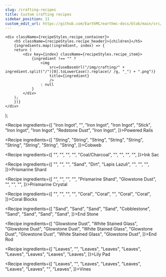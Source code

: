 ```yaml
---
slug: /crafting-recipes
title: Custom crafting recipes
sidebar_position: 11
custom_edit_url: https://github.com/EarthMC/earthmc-docs/blob/main/src/docs/crafting.mdx
---
```



    <div className={recipeStyles.recipe_container}>
        <h5 className={recipeStyles.recipe_header}>{children}</h5>
        {ingredients.map((ingredient, index) => {
        return (
            <div key={index} className={recipeStyles.recipe_item}>
                {ingredient !== "" ?
                    <img
                        src={useBaseUrl("/img/crafting/" + ingredient.split("/")[0].toLowerCase().replace(/ /g, "_") + ".png")}
                        title={ingredient}
                        />
                    : null
                }
            </div>
        );
        })}
    </div>
);

<Recipe ingredients={[
    "Iron Ingot", "", "Iron Ingot",
    "Iron Ingot", "Stick", "Iron Ingot",
    "Iron Ingot", "Redstone Dust", "Iron Ingot",
    ]}>Powered Rails</Recipe>

<Recipe ingredients={[
    "String", "String", "String",
    "String", "String", "String",
    "String", "String", "String",
    ]}>Cobweb</Recipe>

<Recipe ingredients={[
    "", "", "",
    "", "Coal/Charcoal", "",
    "", "", "",
    ]}>Ink Sac</Recipe>

<Recipe ingredients={[
    "", "", "",
    "Sand", "Dirt", "Lapis Lazuli",
    "", "", "",
    ]}>Prismarine Shard</Recipe>

<Recipe ingredients={[
    "", "", "",
    "", "Prismarine Shard", "Glowstone Dust",
    "", "", "",
    ]}>Prismarine Crystal</Recipe>

<Recipe ingredients={[
    "", "", "",
    "", "Coral", "Coral",
    "", "Coral", "Coral",
    ]}>Coral Blocks</Recipe>

<Recipe ingredients={[
    "Sand", "Sand", "Sand",
    "Sand", "Cobblestone", "Sand",
    "Sand", "Sand", "Sand",
    ]}>End Stone</Recipe>

<Recipe ingredients={[
    "Glowstone Dust", "White Stained Glass", "Glowstone Dust",
    "Glowstone Dust", "White Stained Glass", "Glowstone Dust",
    "Glowstone Dust", "White Stained Glass", "Glowstone Dust",
    ]}>End Rod</Recipe>

<Recipe ingredients={[
    "Leaves", "", "Leaves",
    "Leaves", "Leaves", "Leaves",
    "Leaves", "Leaves", "Leaves",
    ]}>Lily Pad</Recipe>

<Recipe ingredients={[
    "Leaves", "", "Leaves",
    "Leaves", "Leaves", "Leaves",
    "Leaves", "", "Leaves",
    ]}>Vines</Recipe>
